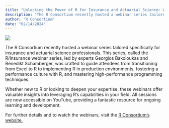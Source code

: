 ```yaml
---
title: "Unlocking the Power of R for Insurance and Actuarial Science: Webinar Series Recap"
description: "The R Consortium recently hosted a webinar series tailored specifically for insurance and actuarial science professionals. This series, called the R/Insurance webinar series, led by experts Georgios Bakoloukas and Benedikt…"
author: "R Consortium"
date: "02/14/2024"
---
```


![](R Validation Mini-Series Part I & II Youtube.png)

The R Consortium recently hosted a webinar series tailored specifically for insurance and actuarial science professionals. This series, called the R/Insurance webinar series, led by experts Georgios Bakoloukas and Benedikt Schamberger, was crafted to guide attendees from transitioning from Excel to R to implementing R in production environments, fostering a performance culture with R, and mastering high-performance programming techniques. 

Whether new to R or looking to deepen your expertise, these webinars offer valuable insights into leveraging R’s capabilities in your field. All sessions are now accessible on YouTube, providing a fantastic resource for ongoing learning and development. 

  
For further details and to watch the webinars, visit the [R Consortium’s website.](https://www.r-consortium.org/r-insurance-series-for-everyone-in-insurance-or-actuarial-science)

